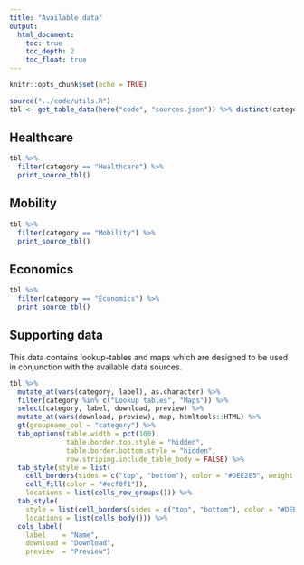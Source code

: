 ```yaml
---
title: "Available data"
output:
  html_document:
    toc: true
    toc_depth: 2
    toc_float: true
---
```


```r
knitr::opts_chunk$set(echo = TRUE)
```


```r
source("../code/utils.R")
tbl <- get_table_data(here("code", "sources.json")) %>% distinct(category, label, .keep_all = TRUE)
```

## Healthcare
```r
tbl %>%
  filter(category == "Healthcare") %>% 
  print_source_tbl()
```

## Mobility
```r
tbl %>%
  filter(category == "Mobility") %>% 
  print_source_tbl()
```

## Economics
```r
tbl %>%
  filter(category == "Economics") %>% 
  print_source_tbl()
```

## Supporting data
This data contains lookup-tables and maps which are designed to be used in conjunction with the available data sources.
```r
tbl %>% 
  mutate_at(vars(category, label), as.character) %>% 
  filter(category %in% c("Lookup tables", "Maps")) %>% 
  select(category, label, download, preview) %>% 
  mutate_at(vars(download, preview), map, htmltools::HTML) %>% 
  gt(groupname_col = "category") %>%
  tab_options(table.width = pct(100),
              table.border.top.style = "hidden",
              table.border.bottom.style = "hidden",
              row.striping.include_table_body = FALSE) %>%
  tab_style(style = list(
    cell_borders(sides = c("top", "bottom"), color = "#DEE2E5", weight = px(1)),
    cell_fill(color = "#ecf0f1")),
    locations = list(cells_row_groups())) %>%
  tab_style(
    style = list(cell_borders(sides = c("top", "bottom"), color = "#DEE2E5", weight = px(1))),
    locations = list(cells_body())) %>%
  cols_label(
    label    = "Name",
    download = "Download",
    preview  = "Preview")
```